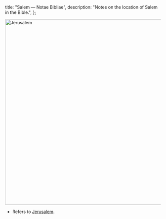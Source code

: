   title: "Salem — Notae Bibliae",
  description: "Notes on the location of Salem in the Bible.",
};

<Initial text="Salem"/>

<Image
  className="sepia rounded"
  src="/places/jerusalem.jpg"
  alt="Jerusalem"
  width="600"
  height="600"
/>

- Refers to [Jerusalem](/places/old-testament/genesis/jerusalem).
